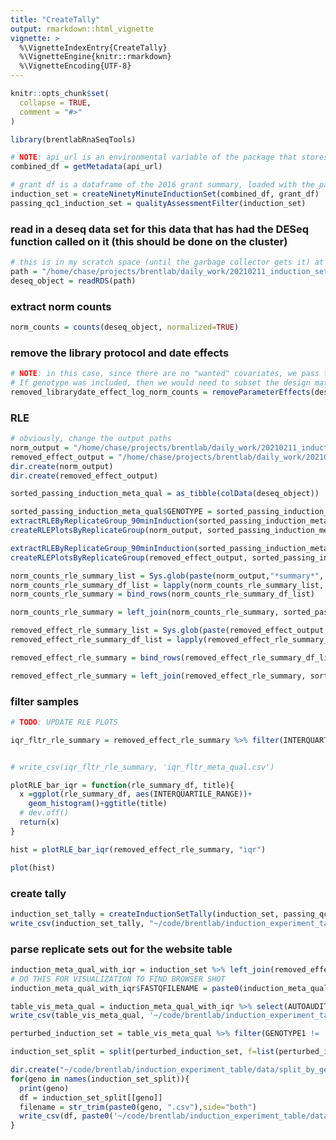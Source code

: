 ```yaml
---
title: "CreateTally"
output: rmarkdown::html_vignette
vignette: >
  %\VignetteIndexEntry{CreateTally}
  %\VignetteEngine{knitr::rmarkdown}
  %\VignetteEncoding{UTF-8}
---
```


```r
knitr::opts_chunk$set(
  collapse = TRUE,
  comment = "#>"
)
```

```r
library(brentlabRnaSeqTools)
```

```r
# NOTE: api_url is an environmental variable of the package that stores the current url to the crypto database api
combined_df = getMetadata(api_url)
```

```r
# grant df is a dataframe of the 2016 grant summary, loaded with the package
induction_set = createNinetyMinuteInductionSet(combined_df, grant_df)
passing_qc1_induction_set = qualityAssessmentFilter(induction_set)
```
### read in a deseq data set for this data that has had the DESeq function called on it (this should be done on the cluster)
```r
# this is in my scratch space (until the garbage collector gets it) at /scratch/mblab/chasem/rnaseq_pipeline/experiments/database_90_min_update. Feel free to rsync or scp it.
path = "/home/chase/projects/brentlab/daily_work/20210211_induction_set_tally_with_database/database_pulled_libraryptocol_librarydate_20210227.rds"
deseq_object = readRDS(path)
```
### extract norm counts
```r
norm_counts = counts(deseq_object, normalized=TRUE)
```
### remove the library protocol and date effects
```r
# NOTE: in this case, since there are no "wanted" covariates, we pass the entire design matrix (library protocol + librarydate).
# If genotype was included, then we would need to subset the design matrix to just the nuisance variable columns
removed_librarydate_effect_log_norm_counts = removeParameterEffects(deseq_object, design(deseq_object))
```
### RLE
```r
# obviously, change the output paths
norm_output = "/home/chase/projects/brentlab/daily_work/20210211_induction_set_tally_with_database/rle/norm_counts_rle"
removed_effect_output = "/home/chase/projects/brentlab/daily_work/20210211_induction_set_tally_with_database/rle/librarydate_effect_removed"
dir.create(norm_output)
dir.create(removed_effect_output)

sorted_passing_induction_meta_qual = as_tibble(colData(deseq_object))
```

```r
sorted_passing_induction_meta_qual$GENOTYPE = sorted_passing_induction_meta_qual$GENOTYPE1
extractRLEByReplicateGroup_90minInduction(sorted_passing_induction_meta_qual, norm_counts, norm_output, protocol_selector = FALSE, already_logged_flag = FALSE)
createRLEPlotsByReplicateGroup(norm_output, sorted_passing_induction_meta_qual)
```

```r
extractRLEByReplicateGroup_90minInduction(sorted_passing_induction_meta_qual, removed_librarydate_effect_log_norm_counts, removed_effect_output, protocol_selector = FALSE, already_logged_flag = TRUE)
createRLEPlotsByReplicateGroup(removed_effect_output, sorted_passing_induction_meta_qual)
```

```r

norm_counts_rle_summary_list = Sys.glob(paste(norm_output,"*summary*", sep="/"))
norm_counts_rle_summary_df_list = lapply(norm_counts_rle_summary_list, read_csv)
norm_counts_rle_summary = bind_rows(norm_counts_rle_summary_df_list)

norm_counts_rle_summary = left_join(norm_counts_rle_summary, sorted_passing_induction_meta_qual, on="FASTQFILENAME")

removed_effect_rle_summary_list = Sys.glob(paste(removed_effect_output,"*summary*", sep="/"))
removed_effect_rle_summary_df_list = lapply(removed_effect_rle_summary_list, read_csv)

removed_effect_rle_summary = bind_rows(removed_effect_rle_summary_df_list)

removed_effect_rle_summary = left_join(removed_effect_rle_summary, sorted_passing_induction_meta_qual, on="FASTQFILENAME")

```
### filter samples
```r
# TODO: UPDATE RLE PLOTS

iqr_fltr_rle_summary = removed_effect_rle_summary %>% filter(INTERQUARTILE_RANGE<.6125)


# write_csv(iqr_fltr_rle_summary, 'iqr_fltr_meta_qual.csv')
```

```r
plotRLE_bar_iqr = function(rle_summary_df, title){
  x =ggplot(rle_summary_df, aes(INTERQUARTILE_RANGE))+
    geom_histogram()+ggtitle(title)
  # dev.off()
  return(x)
}

hist = plotRLE_bar_iqr(removed_effect_rle_summary, "iqr")

plot(hist)
```

### create tally
```r
induction_set_tally = createInductionSetTally(induction_set, passing_qc1_induction_set, iqr_fltr_rle_summary, grant_df)
write_csv(induction_set_tally, "~/code/brentlab/induction_experiment_table/data/genotype_tally.csv")
```
### parse replicate sets out for the website table
```r
induction_meta_qual_with_iqr = induction_set %>% left_join(removed_effect_rle_summary %>% select(FASTQFILENAME, INTERQUARTILE_RANGE, ABS_SAMPLE_DEVIATION_MEDIAN))
# DO THIS FOR VISUALIZATION TO FIND BROWSER SHOT
induction_meta_qual_with_iqr$FASTQFILENAME = paste0(induction_meta_qual_with_iqr$FASTQFILENAME, '.fastq.gz')

table_vis_meta_qual = induction_meta_qual_with_iqr %>% select(AUTOAUDIT, AUTOSTATUSDECOMP, MANUALAUDIT, MANUALSTATUS, FASTQFILENAME, RUNNUMBER, LIBRARYDATE, GENOTYPE1, STRAIN, PROTEINCODINGTOTAL, NOTALIGNEDTOTALPERCENT, INTERQUARTILE_RANGE, ABS_SAMPLE_DEVIATION_MEDIAN, GENOTYPE1COVERAGE, GENOTYPE1LOG2CPM, NATCOVERAGE, NATLOG2CPM, G418COVERAGE, G418LOG2CPM)
write_csv(table_vis_meta_qual, '~/code/brentlab/induction_experiment_table/data/sample_detail_meta_qual.csv')
```

```r
perturbed_induction_set = table_vis_meta_qual %>% filter(GENOTYPE1 != 'CNAG_00000')

induction_set_split = split(perturbed_induction_set, f=list(perturbed_induction_set$GENOTYPE1))
```

```r
dir.create("~/code/brentlab/induction_experiment_table/data/split_by_genotype")
for(geno in names(induction_set_split)){
  print(geno)
  df = induction_set_split[[geno]]
  filename = str_trim(paste0(geno, ".csv"),side="both")
  write_csv(df, paste0('~/code/brentlab/induction_experiment_table/data/split_by_genotype/', filename))
}
```










